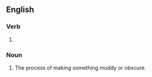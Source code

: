 ==English==

===Verb===
{{head|en|present participle}}

# {{present participle of|muddy|lang=en|nocat=1}}

===Noun===
{{en-noun}}

# The process of making something muddy or obscure.